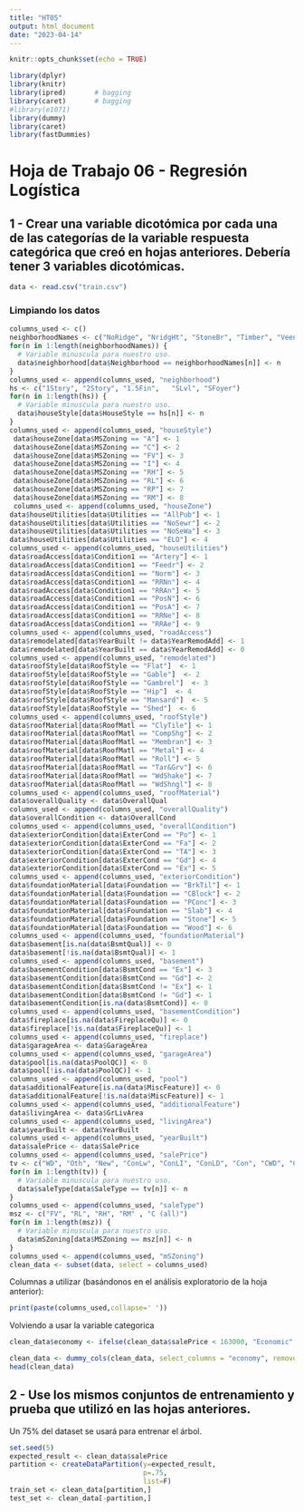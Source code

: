```yaml
---
title: "HT05"
output: html_document
date: "2023-04-14"
---
```


```r
knitr::opts_chunk$set(echo = TRUE)
```

``` r
library(dplyr)
library(knitr)
library(ipred)       # bagging
library(caret)       # bagging
#library(e1071)
library(dummy)
library(caret)
library(fastDummies)
```

# Hoja de Trabajo 06 - Regresión Logística

## 1 - Crear una variable dicotómica por cada una de las categorías de la variable respuesta categórica que creó en hojas anteriores. Debería tener 3 variables dicotómicas.
```r
data <- read.csv("train.csv")
```

### Limpiando los datos
```r
columns_used <- c()
neighborhoodNames <- c("NoRidge", "NridgHt", "StoneBr", "Timber", "Veenker", "Somerst", "ClearCr", "Crawfor", "CollgCr", "Blmngtn", "Gilbert", "NWAmes", "SawyerW", "Mitchel", "NAmes", "NPkVill", "SWISU", "Blueste", "Sawyer", "OldTown", "Edwards", "BrkSide", "BrDale", "IDOTRR", "MeadowV")
for(n in 1:length(neighborhoodNames)) {
  # Variable minuscula para nuestro uso.
  data$neighborhood[data$Neighborhood == neighborhoodNames[n]] <- n
}
columns_used <- append(columns_used, "neighborhood")
hs <- c("1Story", "2Story",	"1.5Fin",	"SLvl", "SFoyer")
for(n in 1:length(hs)) {
  # Variable minuscula para nuestro uso.
  data$houseStyle[data$HouseStyle == hs[n]] <- n
}
columns_used <- append(columns_used, "houseStyle")
 data$houseZone[data$MSZoning == "A"] <- 1
 data$houseZone[data$MSZoning == "C"] <- 2
 data$houseZone[data$MSZoning == "FV"] <- 3
 data$houseZone[data$MSZoning == "I"] <- 4
 data$houseZone[data$MSZoning == "RH"] <- 5
 data$houseZone[data$MSZoning == "RL"] <- 6
 data$houseZone[data$MSZoning == "RP"] <- 7
 data$houseZone[data$MSZoning == "RM"] <- 8
 columns_used <- append(columns_used, "houseZone")
data$houseUtilities[data$Utilities == "AllPub"] <- 1
data$houseUtilities[data$Utilities == "NoSewr"] <- 2
data$houseUtilities[data$Utilities == "NoSeWa"] <- 3
data$houseUtilities[data$Utilities == "ELO"] <- 4
columns_used <- append(columns_used, "houseUtilities")
data$roadAccess[data$Condition1 == "Artery"] <- 1
data$roadAccess[data$Condition1 == "Feedr"] <- 2
data$roadAccess[data$Condition1 == "Norm"] <- 3
data$roadAccess[data$Condition1 == "RRNn"] <- 4
data$roadAccess[data$Condition1 == "RRAn"] <- 5
data$roadAccess[data$Condition1 == "PosN"] <- 6
data$roadAccess[data$Condition1 == "PosA"] <- 7
data$roadAccess[data$Condition1 == "RRNe"] <- 8
data$roadAccess[data$Condition1 == "RRAe"] <- 9
columns_used <- append(columns_used, "roadAccess")
data$remodelated[data$YearBuilt != data$YearRemodAdd] <- 1
data$remodelated[data$YearBuilt == data$YearRemodAdd] <- 0
columns_used <- append(columns_used, "remodelated")
data$roofStyle[data$RoofStyle == "Flat"]  <- 1
data$roofStyle[data$RoofStyle == "Gable"]  <- 2
data$roofStyle[data$RoofStyle == "Gambrel"]  <- 3
data$roofStyle[data$RoofStyle == "Hip"]  <- 4
data$roofStyle[data$RoofStyle == "Mansard"]  <- 5
data$roofStyle[data$RoofStyle == "Shed"]  <- 6
columns_used <- append(columns_used, "roofStyle")
data$roofMaterial[data$RoofMatl == "ClyTile"] <- 1
data$roofMaterial[data$RoofMatl == "CompShg"] <- 2
data$roofMaterial[data$RoofMatl == "Membran"] <- 3
data$roofMaterial[data$RoofMatl == "Metal"] <- 4
data$roofMaterial[data$RoofMatl == "Roll"] <- 5
data$roofMaterial[data$RoofMatl == "Tar&Grv"] <- 6
data$roofMaterial[data$RoofMatl == "WdShake"] <- 7
data$roofMaterial[data$RoofMatl == "WdShngl"] <- 8
columns_used <- append(columns_used, "roofMaterial")
data$overallQuality <- data$OverallQual
columns_used <- append(columns_used, "overallQuality")
data$overallCondition <- data$OverallCond
columns_used <- append(columns_used, "overallCondition")
data$exteriorCondition[data$ExterCond == "Po"] <- 1
data$exteriorCondition[data$ExterCond == "Fa"] <- 2
data$exteriorCondition[data$ExterCond == "TA"] <- 3
data$exteriorCondition[data$ExterCond == "Gd"] <- 4
data$exteriorCondition[data$ExterCond == "Ex"] <- 5
columns_used <- append(columns_used, "exteriorCondition")
data$foundationMaterial[data$Foundation == "BrkTil"] <- 1
data$foundationMaterial[data$Foundation == "CBlock"] <- 2
data$foundationMaterial[data$Foundation == "PConc"] <- 3
data$foundationMaterial[data$Foundation == "Slab"] <- 4
data$foundationMaterial[data$Foundation == "Stone"] <- 5
data$foundationMaterial[data$Foundation == "Wood"] <- 6
columns_used <- append(columns_used, "foundationMaterial")
data$basement[is.na(data$BsmtQual)] <- 0
data$basement[!is.na(data$BsmtQual)] <- 1
columns_used <- append(columns_used, "basement")
data$basementCondition[data$BsmtCond == "Ex"] <- 3
data$basementCondition[data$BsmtCond == "Gd"] <- 2
data$basementCondition[data$BsmtCond != "Ex"] <- 1
data$basementCondition[data$BsmtCond != "Gd"] <- 1
data$basementCondition[is.na(data$BsmtCond)] <- 0
columns_used <- append(columns_used, "basementCondition")
data$fireplace[is.na(data$FireplaceQu)] <- 0
data$fireplace[!is.na(data$FireplaceQu)] <- 1
columns_used <- append(columns_used, "fireplace")
data$garageArea <- data$GarageArea
columns_used <- append(columns_used, "garageArea")
data$pool[is.na(data$PoolQC)] <- 0
data$pool[!is.na(data$PoolQC)] <- 1
columns_used <- append(columns_used, "pool")
data$additionalFeature[is.na(data$MiscFeature)] <- 0
data$additionalFeature[!is.na(data$MiscFeature)] <- 1
columns_used <- append(columns_used, "additionalFeature")
data$livingArea <- data$GrLivArea
columns_used <- append(columns_used, "livingArea")
data$yearBuilt <- data$YearBuilt
columns_used <- append(columns_used, "yearBuilt")
data$salePrice <- data$SalePrice
columns_used <- append(columns_used, "salePrice")
tv <- c("WD", "Oth", "New", "ConLw", "ConLI", "ConLD", "Con", "CWD", "COD")
for(n in 1:length(tv)) {
  # Variable minuscula para nuestro uso.
  data$saleType[data$SaleType == tv[n]] <- n
}
columns_used <- append(columns_used, "saleType")
msz <- c("FV", "RL", "RH", "RM" , "C (all)")
for(n in 1:length(msz)) {
  # Variable minuscula para nuestro uso.
  data$mSZoning[data$MSZoning == msz[n]] <- n
}
columns_used <- append(columns_used, "mSZoning")
clean_data <- subset(data, select = columns_used)
```

Columnas a utilizar (basándonos en el análisis exploratorio de la hoja anterior):
```r
print(paste(columns_used,collapse=' '))
```

Volviendo a usar la variable categorica
```r
clean_data$economy <- ifelse(clean_data$salePrice < 163000, "Economic", ifelse(clean_data$salePrice >= 163000 & clean_data$salePrice <= 214000, "Average", "Expensive"))
```


```r
clean_data <- dummy_cols(clean_data, select_columns = "economy", remove_selected_columns = TRUE)
head(clean_data)
```



## 2 - Use los mismos conjuntos de entrenamiento y prueba que utilizó en las hojas anteriores.
Un 75% del dataset se usará para entrenar el árbol.
``` r
set.seed(5)
expected_result <- clean_data$salePrice
partition <- createDataPartition(y=expected_result,
                                 p=.75,
                                 list=F)
train_set <- clean_data[partition,]
test_set <- clean_data[-partition,]
```
